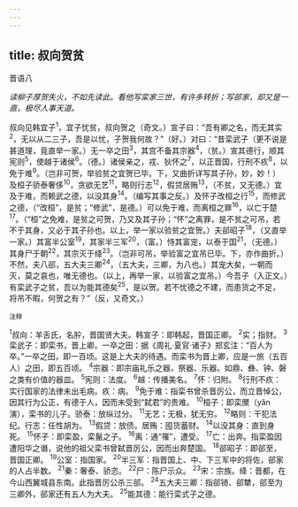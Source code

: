 ```yaml
---
---
---
```

title: 叔向贺贫
---



晋语八

*读柳子厚贺失火，不如先读此。看他写栾家三世，有许多转折；写郤家，却又是一直，极尽人事天道。*

叔向见韩宜子<sup>1</sup>，宜子忧贫，叔向贺之（奇文。）宣子曰：“吾有卿之名，而无其实<sup>2</sup>，无以从二三子，吾是以忧，子贺我何故？”（好。）对曰：“昔栾武子（更不说是甚道理，竟直举一家。）无一卒之田<sup>3</sup>，其宫不备其宗器<sup>4</sup>，（贫。）宣其德行，顺其宪则<sup>5</sup>，使越于诸侯<sup>6</sup>。（德。）诸侯亲之，戎、狄怀之<sup>7</sup>，以正晋国，行刑不疚<sup>8</sup>，以免于难<sup>9</sup>。（岂非可贺，举验贫之宜贺已毕。下，又曲折详写其子孙，妙，妙！）及桓子骄泰奢侈<sup>10</sup>，贪欲无艺<sup>11</sup>，略则行志<sup>12</sup>，假贷居贿<sup>13</sup>，（不贫，又无德。）宜及于难，而赖武之德，以没其身<sup>14</sup>。（编写其事之反。）及怀子改桓之行<sup>15</sup>，而修武之德，（“改桓”，是贫；“修武”，是德。）可以免于难，而离桓之罪<sup>16</sup>，以亡于楚<sup>17</sup>。（“桓”之免难，是贫之可贺，乃又及其子孙；“怀”之离罪，是不贫之可吊，若不于其身，又必于其子孙也。以上，举一家以验贫之宜贺。）夫郤昭子<sup>18</sup>，（又直举一家。）其富半公室<sup>19</sup>，其家半三军<sup>20</sup>，（富。）恃其富宠，以泰于国<sup>21</sup>，（无德。）其身尸于朝<sup>22</sup>，其宗灭于绛<sup>23</sup>。（岂非可吊，举验富之宜吊已毕。下，亦作曲折。）不然，夫八郤，五大夫三卿<sup>24</sup>，（五大夫，三卿，为八也。）其宠大矣，一朝而灭，莫之哀也，唯无德也。（以上，再举一家，以验富之宜吊。）今吾子（入正文。）有栾武子之贫，吾以为能其德矣<sup>25</sup>，是以贺。若不忧德之不建，而患货之不足，将吊不暇，何贺之有？”（反，又奇文。）

<sup>注释</sup>

<sup>1</sup>叔向：羊舌氏，名肸，晋国贤大夫。韩宣子：即韩起，晋国正卿。
<sup>2</sup>实；指财。
<sup>3</sup>栾武子：即栾书，晋上卿。一卒之田：据《周礼·夏官·诸子》郑玄注：“百人为卒。”一卒之田，即一百顷。这是上大夫的待遇。而栾书为晋上卿，应是一旅（五百人）之田，即五百顷。
<sup>4</sup>宗器：即宗庙礼乐之器，祭器、乐器。如鼎、彝、钟、磐之类有价值的器皿。
<sup>5</sup>宪则：法度。
<sup>6</sup>越：传播美名。
<sup>7</sup>怀：归附。
<sup>8</sup>行刑不疚：实行国家的法律未出毛病。疚：病。
<sup>9</sup>免于难：指栾书曾杀晋厉公，而立晋悼公，因其行为公正，有德于人，因而未受到“弑君”的贵难。
<sup>10</sup>桓子：即栾黡（yǎn演），栾书的儿子。骄泰：放纵过分。
<sup>11</sup>无艺；无极，犹无穷。
<sup>12</sup>略则：干犯法纪。行志：任性胡为。
<sup>13</sup>假贷：放债。居贿：囤货蓄财。
<sup>14</sup>以没其身：直到身死。
<sup>15</sup>怀子：即栾盈，栾鬣之子。
<sup>16</sup>离：通“罹”，遭受。
<sup>17</sup>亡：出奔。指栾盈因遭阳华之谮，说他的祖父栾书曾弑晋厉公，因而出奔楚国。
<sup>18</sup>郤昭子：即郤至，晋国正卿。
<sup>19</sup>公室：指国家。
<sup>20</sup>半三军：指晋国上、中、下三军中的将佐，郤家的人占半数。
<sup>21</sup>秦：奢泰、骄恣。
<sup>22</sup>尸：陈尸示众。
<sup>23</sup>宋：宗族。绛：晋都，在今山西翼城县东南。此指晋厉公杀三郤。
<sup>24</sup>五大夫三卿：指郤锜、郤犨，郤至为三卿外，郤家还有五人为大夫。
<sup>25</sup>能其德：能行栾式子之德。